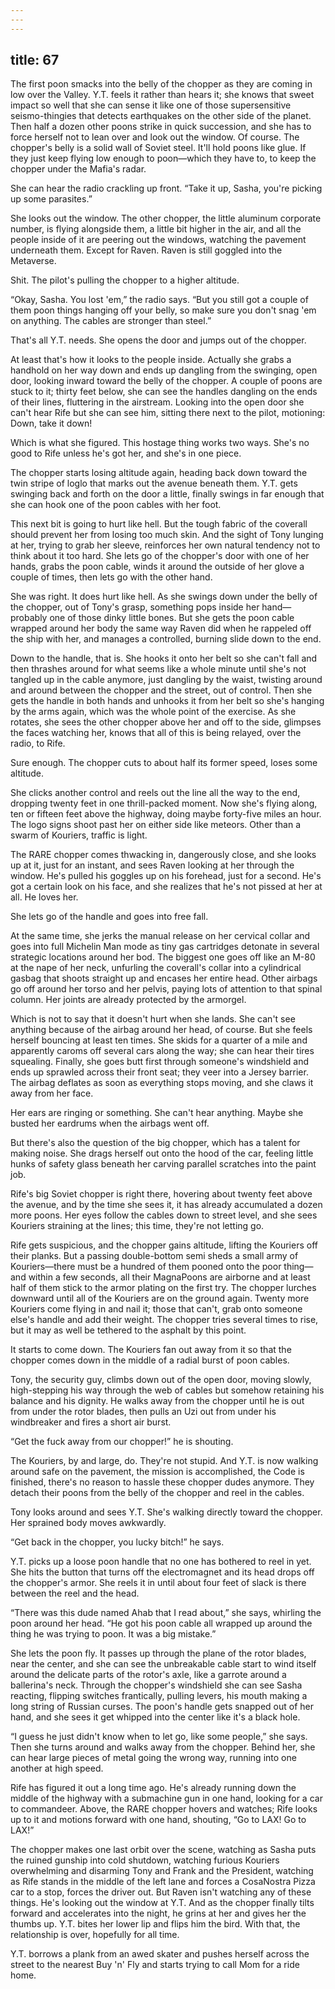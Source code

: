```yaml
---
---
---
```

title: 67
---

The first poon smacks into the belly of the chopper as they are coming in low over the Valley. Y.T. feels it rather than hears it; she knows that sweet impact so well that she can sense it like one of those supersensitive seismo-thingies that detects earthquakes on the other side of the planet. Then half a dozen other poons strike in quick succession, and she has to force herself not to lean over and look out the window. Of course. The chopper's belly is a solid wall of Soviet steel. It'll hold poons like glue. If they just keep flying low enough to poon—which they have to, to keep the chopper under the Mafia's radar.

She can hear the radio crackling up front. “Take it up, Sasha, you're picking up some parasites.”

She looks out the window. The other chopper, the little aluminum corporate number, is flying alongside them, a little bit higher in the air, and all the people inside of it are peering out the windows, watching the pavement underneath them. Except for Raven. Raven is still goggled into the Metaverse.

Shit. The pilot's pulling the chopper to a higher altitude.

“Okay, Sasha. You lost 'em,” the radio says. “But you still got a couple of them poon things hanging off your belly, so make sure you don't snag 'em on anything. The cables are stronger than steel.”

That's all Y.T. needs. She opens the door and jumps out of the chopper.

At least that's how it looks to the people inside. Actually she grabs a handhold on her way down and ends up dangling from the swinging, open door, looking inward toward the belly of the chopper. A couple of poons are stuck to it; thirty feet below, she can see the handles dangling on the ends of their lines, fluttering in the airstream. Looking into the open door she can't hear Rife but she can see him, sitting there next to the pilot, motioning: Down, take it down!

Which is what she figured. This hostage thing works two ways. She's no good to Rife unless he's got her, and she's in one piece.

The chopper starts losing altitude again, heading back down toward the twin stripe of loglo that marks out the avenue beneath them. Y.T. gets swinging back and forth on the door a little, finally swings in far enough that she can hook one of the poon cables with her foot.

This next bit is going to hurt like hell. But the tough fabric of the coverall should prevent her from losing too much skin. And the sight of Tony lunging at her, trying to grab her sleeve, reinforces her own natural tendency not to think about it too hard. She lets go of the chopper's door with one of her hands, grabs the poon cable, winds it around the outside of her glove a couple of times, then lets go with the other hand.

She was right. It does hurt like hell. As she swings down under the belly of the chopper, out of Tony's grasp, something pops inside her hand—probably one of those dinky little bones. But she gets the poon cable wrapped around her body the same way Raven did when he rappeled off the ship with her, and manages a controlled, burning slide down to the end.

Down to the handle, that is. She hooks it onto her belt so she can't fall and then thrashes around for what seems like a whole minute until she's not tangled up in the cable anymore, just dangling by the waist, twisting around and around between the chopper and the street, out of control. Then she gets the handle in both hands and unhooks it from her belt so she's hanging by the arms again, which was the whole point of the exercise. As she rotates, she sees the other chopper above her and off to the side, glimpses the faces watching her, knows that all of this is being relayed, over the radio, to Rife.

Sure enough. The chopper cuts to about half its former speed, loses some altitude.

She clicks another control and reels out the line all the way to the end, dropping twenty feet in one thrill-packed moment. Now she's flying along, ten or fifteen feet above the highway, doing maybe forty-five miles an hour. The logo signs shoot past her on either side like meteors. Other than a swarm of Kouriers, traffic is light.

The RARE chopper comes thwacking in, dangerously close, and she looks up at it, just for an instant, and sees Raven looking at her through the window. He's pulled his goggles up on his forehead, just for a second. He's got a certain look on his face, and she realizes that he's not pissed at her at all. He loves her.

She lets go of the handle and goes into free fall.

At the same time, she jerks the manual release on her cervical collar and goes into full Michelin Man mode as tiny gas cartridges detonate in several strategic locations around her bod. The biggest one goes off like an M-80 at the nape of her neck, unfurling the coverall's collar into a cylindrical gasbag that shoots straight up and encases her entire head. Other airbags go off around her torso and her pelvis, paying lots of attention to that spinal column. Her joints are already protected by the armorgel.

Which is not to say that it doesn't hurt when she lands. She can't see anything because of the airbag around her head, of course. But she feels herself bouncing at least ten times. She skids for a quarter of a mile and apparently caroms off several cars along the way; she can hear their tires squealing. Finally, she goes butt first through someone's windshield and ends up sprawled across their front seat; they veer into a Jersey barrier. The airbag deflates as soon as everything stops moving, and she claws it away from her face.

Her ears are ringing or something. She can't hear anything. Maybe she busted her eardrums when the airbags went off.

But there's also the question of the big chopper, which has a talent for making noise. She drags herself out onto the hood of the car, feeling little hunks of safety glass beneath her carving parallel scratches into the paint job.

Rife's big Soviet chopper is right there, hovering about twenty feet above the avenue, and by the time she sees it, it has already accumulated a dozen more poons. Her eyes follow the cables down to street level, and she sees Kouriers straining at the lines; this time, they're not letting go.

Rife gets suspicious, and the chopper gains altitude, lifting the Kouriers off their planks. But a passing double-bottom semi sheds a small army of Kouriers—there must be a hundred of them pooned onto the poor thing—and within a few seconds, all their MagnaPoons are airborne and at least half of them stick to the armor plating on the first try. The chopper lurches downward until all of the Kouriers are on the ground again. Twenty more Kouriers come flying in and nail it; those that can't, grab onto someone else's handle and add their weight. The chopper tries several times to rise, but it may as well be tethered to the asphalt by this point.

It starts to come down. The Kouriers fan out away from it so that the chopper comes down in the middle of a radial burst of poon cables.

Tony, the security guy, climbs down out of the open door, moving slowly, high-stepping his way through the web of cables but somehow retaining his balance and his dignity. He walks away from the chopper until he is out from under the rotor blades, then pulls an Uzi out from under his windbreaker and fires a short air burst.

“Get the fuck away from our chopper!” he is shouting.

The Kouriers, by and large, do. They're not stupid. And Y.T. is now walking around safe on the pavement, the mission is accomplished, the Code is finished, there's no reason to hassle these chopper dudes anymore. They detach their poons from the belly of the chopper and reel in the cables.

Tony looks around and sees Y.T. She's walking directly toward the chopper. Her sprained body moves awkwardly.

“Get back in the chopper, you lucky bitch!” he says.

Y.T. picks up a loose poon handle that no one has bothered to reel in yet. She hits the button that turns off the electromagnet and its head drops off the chopper's armor. She reels it in until about four feet of slack is there between the reel and the head.

“There was this dude named Ahab that I read about,” she says, whirling the poon around her head. “He got his poon cable all wrapped up around the thing he was trying to poon. It was a big mistake.”

She lets the poon fly. It passes up through the plane of the rotor blades, near the center, and she can see the unbreakable cable start to wind itself around the delicate parts of the rotor's axle, like a garrote around a ballerina's neck. Through the chopper's windshield she can see Sasha reacting, flipping switches frantically, pulling levers, his mouth making a long string of Russian curses. The poon's handle gets snapped out of her hand, and she sees it get whipped into the center like it's a black hole.

“I guess he just didn't know when to let go, like some people,” she says. Then she turns around and walks away from the chopper. Behind her, she can hear large pieces of metal going the wrong way, running into one another at high speed.

Rife has figured it out a long time ago. He's already running down the middle of the highway with a submachine gun in one hand, looking for a car to commandeer. Above, the RARE chopper hovers and watches; Rife looks up to it and motions forward with one hand, shouting, “Go to LAX! Go to LAX!”

The chopper makes one last orbit over the scene, watching as Sasha puts the ruined gunship into cold shutdown, watching furious Kouriers overwhelming and disarming Tony and Frank and the President, watching as Rife stands in the middle of the left lane and forces a CosaNostra Pizza car to a stop, forces the driver out. But Raven isn't watching any of these things. He's looking out the window at Y.T. And as the chopper finally tilts forward and accelerates into the night, he grins at her and gives her the thumbs up. Y.T. bites her lower lip and flips him the bird. With that, the relationship is over, hopefully for all time.

Y.T. borrows a plank from an awed skater and pushes herself across the street to the nearest Buy 'n' Fly and starts trying to call Mom for a ride home.